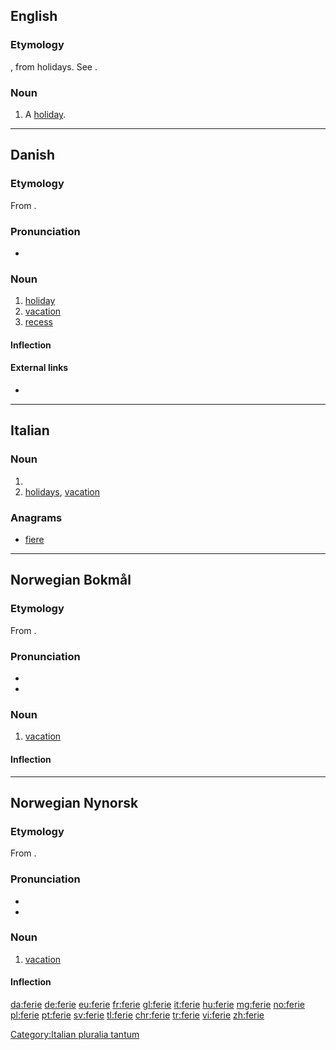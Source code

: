 ==English==

===Etymology===
{{etyl|fro|en}} {{term|ferie|lang=fro}}, from {{etyl|la|en}} {{lena}} {{term|ferie}} holidays. See {{term|fair}}.

===Noun===
{{en-noun}}

# {{context|obsolete|lang=en}} A [[holiday]].
#: {{rfquotek|Bullokar}}

{{Webster 1913}}

----

==Danish==

===Etymology===
From {{etyl|la|da}} {{term/t|la|fēriae||festival, rest}}.

===Pronunciation===
* {{IPA|/feriə/|[feɐ̯ˀiə]|lang=da}}

===Noun===
{{da-noun|n|r}}

# [[holiday]]
# [[vacation]]
# [[recess]]

====Inflection====
{{da-noun-infl|n|r}}

====External links====
* {{pedialite|lang=da}}

----

==Italian==

===Noun===
{{head|it}} {{f}}

# {{plural of|feria|lang=it}}
# [[holidays]], [[vacation]]

===Anagrams===
* [[fiere#Italian|fiere]]

[[Category:Italian pluralia tantum]]

----

==Norwegian Bokmål==

===Etymology===
From {{etyl|la|nb}} {{term|feriae|lang=la}}.

===Pronunciation===
* {{IPA|/feːrjə/|lang=nb}}
* {{rhymes|eːrjə|lang=nb}}

===Noun===
{{head|nb|noun|g=m}}

# [[vacation]]

====Inflection====
{{no-noun-infl|nb-class=m1|stem=feri}}

----

==Norwegian Nynorsk==

===Etymology===
From {{etyl|la|nn}} {{term|feriae|lang=la}}.

===Pronunciation===
* {{IPA|/feːrjə/|lang=nn}}
* {{rhymes|eːrjə|lang=nn}}

===Noun===
{{head|nn|noun|g=m}}

# [[vacation]]

====Inflection====
{{no-noun-infl|nn-class=m1|stem=feri}}

[[da:ferie]]
[[de:ferie]]
[[eu:ferie]]
[[fr:ferie]]
[[gl:ferie]]
[[it:ferie]]
[[hu:ferie]]
[[mg:ferie]]
[[no:ferie]]
[[pl:ferie]]
[[pt:ferie]]
[[sv:ferie]]
[[tl:ferie]]
[[chr:ferie]]
[[tr:ferie]]
[[vi:ferie]]
[[zh:ferie]]